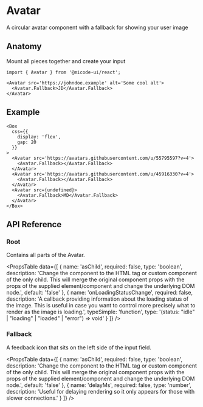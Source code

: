 
# Avatar

A circular avatar component with a fallback for showing your user image

## Anatomy

Mount all pieces together and create your input

```tsx
import { Avatar } from '@micode-ui/react';

<Avatar src='https://johndoe.example' alt='Some cool alt'>
  <Avatar.Fallback>JD</Avatar.Fallback>
</Avatar>
```

## Example

<HeroContainer>
  <AvatarDemo />
</HeroContainer>

```tsx
<Box
  css={{
    display: 'flex',
    gap: 20
  }}
>
  <Avatar src='https://avatars.githubusercontent.com/u/55795597?v=4'>
    <Avatar.Fallback></Avatar.Fallback>
  </Avatar>
  <Avatar src='https://avatars.githubusercontent.com/u/45916330?v=4'>
    <Avatar.Fallback></Avatar.Fallback>
  </Avatar>
  <Avatar src={undefined}>
    <Avatar.Fallback>MD</Avatar.Fallback>
  </Avatar>
</Box>
```

## API Reference

### Root

Contains all parts of the Avatar.

<PropsTable
  data={[
    {
      name: 'asChild',
      required: false,
      type: 'boolean',
      description:
        'Change the component to the HTML tag or custom component of the only child. This will merge the original component props with the props of the supplied element/component and change the underlying DOM node.',
      default: 'false'
    },
    {
      name: 'onLoadingStatusChange',
      required: false,
      description:
        'A callback providing information about the loading status of the image. This is useful in case you want to control more precisely what to render as the image is loading.',
      typeSimple: 'function',
      type: '(status: "idle" | "loading" | "loaded" | "error") => void'
    }
  ]}
/>

### Fallback

A feedback icon that sits on the left side of the input field.

<PropsTable
  data={[
    {
      name: 'asChild',
      required: false,
      type: 'boolean',
      description:
        'Change the component to the HTML tag or custom component of the only child. This will merge the original component props with the props of the supplied element/component and change the underlying DOM node.',
      default: 'false'
    },
    {
      name: 'delayMs',
      required: false,
      type: 'number',
      description:
        'Useful for delaying rendering so it only appears for those with slower connections.'
    }
  ]}
/>
